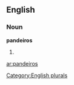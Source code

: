 
==English==

===Noun===
'''pandeiros'''

# {{plural of|[[pandeiro]]}}

[[Category:English plurals]]

[[ar:pandeiros]]